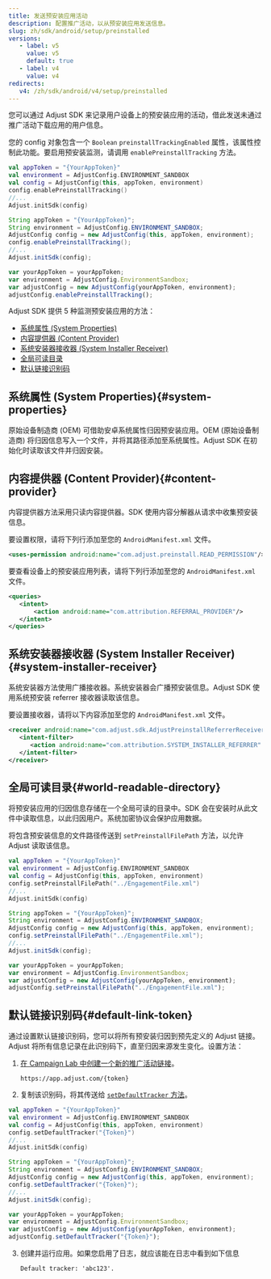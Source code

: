 ```yaml
---
title: 发送预安装应用活动
description: 配置推广活动，以从预安装应用发送信息。
slug: zh/sdk/android/setup/preinstalled
versions:
   - label: v5
     value: v5
     default: true
   - label: v4
     value: v4
redirects:
   v4: /zh/sdk/android/v4/setup/preinstalled
---
```


您可以通过 Adjust SDK 来记录用户设备上的预安装应用的活动，借此发送未通过推广活动下载应用的用户信息。

您的 config 对象包含一个 `Boolean` `preinstallTrackingEnabled` 属性，该属性控制此功能。要启用预安装监测，请调用 `enablePreinstallTracking` 方法。

<Tabs>
<Tab title="Kotlin" sync="kotlin">

```kotlin
val appToken = "{YourAppToken}"
val environment = AdjustConfig.ENVIRONMENT_SANDBOX
val config = AdjustConfig(this, appToken, environment)
config.enablePreinstallTracking()
//...
Adjust.initSdk(config)
```

</Tab>
<Tab title="Java" sync="java">

```java
String appToken = "{YourAppToken}";
String environment = AdjustConfig.ENVIRONMENT_SANDBOX;
AdjustConfig config = new AdjustConfig(this, appToken, environment);
config.enablePreinstallTracking();
//...
Adjust.initSdk(config);
```

</Tab>
<Tab title="Javascript" sync="js">

```js
var yourAppToken = yourAppToken;
var environment = AdjustConfig.EnvironmentSandbox;
var adjustConfig = new AdjustConfig(yourAppToken, environment);
adjustConfig.enablePreinstallTracking();
```

</Tab>
</Tabs>

Adjust SDK 提供 5 种监测预安装应用的方法：

- [系统属性 \(System Properties\)](#system-properties)
- [内容提供器 \(Content Provider\)](#content-provider)
- [系统安装器接收器 \(System Installer Receiver\)](#system-installer-receiver)
- [全局可读目录](#world-readable-directory)
- [默认链接识别码](#default-link-token)

## 系统属性 \(System Properties\){#system-properties}

原始设备制造商 \(OEM\) 可借助安卓系统属性归因预安装应用。OEM \(原始设备制造商\) 将归因信息写入一个文件，并将其路径添加至系统属性。Adjust SDK 在初始化时读取该文件并归因安装。

## 内容提供器 \(Content Provider\){#content-provider}

内容提供器方法采用只读内容提供器。SDK 使用内容分解器从请求中收集预安装信息。

要设置权限，请将下列行添加至您的 `AndroidManifest.xml` 文件。

<CodeBlock title="AndroidManifest.xml">

```xml
<uses-permission android:name="com.adjust.preinstall.READ_PERMISSION"/>
```

</CodeBlock>

要查看设备上的预安装应用列表，请将下列行添加至您的 `AndroidManifest.xml` 文件。

<CodeBlock title="AndroidManifest.xml">

```xml
<queries>
   <intent>
       <action android:name="com.attribution.REFERRAL_PROVIDER"/>
   </intent>
</queries>
```

</CodeBlock>

## 系统安装器接收器 \(System Installer Receiver\){#system-installer-receiver}

系统安装器方法使用广播接收器。系统安装器会广播预安装信息。Adjust SDK 使用系统预安装 referrer 接收器读取该信息。

要设置接收器，请将以下内容添加至您的 `AndroidManifest.xml` 文件。

<CodeBlock title="AndroidManifest.xml">

```xml
<receiver android:name="com.adjust.sdk.AdjustPreinstallReferrerReceiver">
   <intent-filter>
      <action android:name="com.attribution.SYSTEM_INSTALLER_REFERRER" />
   </intent-filter>
</receiver>
```

</CodeBlock>

## 全局可读目录{#world-readable-directory}

将预安装应用的归因信息存储在一个全局可读的目录中。SDK 会在安装时从此文件中读取信息，以此归因用户。系统加密协议会保护应用数据。

将包含预安装信息的文件路径传送到 `setPreinstallFilePath` 方法，以允许 Adjust 读取该信息。

<Tabs>
<Tab title="Kotlin" sync="kotlin">

```kotlin
val appToken = "{YourAppToken}"
val environment = AdjustConfig.ENVIRONMENT_SANDBOX
val config = AdjustConfig(this, appToken, environment)
config.setPreinstallFilePath("../EngagementFile.xml")
//...
Adjust.initSdk(config)
```

</Tab>
<Tab title="Java" sync="java">

```java
String appToken = "{YourAppToken}";
String environment = AdjustConfig.ENVIRONMENT_SANDBOX;
AdjustConfig config = new AdjustConfig(this, appToken, environment);
config.setPreinstallFilePath("../EngagementFile.xml");
//...
Adjust.initSdk(config);
```

</Tab>
<Tab title="Javascript" sync="js">

```js
var yourAppToken = yourAppToken;
var environment = AdjustConfig.EnvironmentSandbox;
var adjustConfig = new AdjustConfig(yourAppToken, environment);
adjustConfig.setPreinstallFilePath("../EngagementFile.xml");
```

</Tab>
</Tabs>

## 默认链接识别码{#default-link-token}

通过设置默认链接识别码，您可以将所有预安装归因到预先定义的 Adjust 链接。Adjust 将所有信息记录在此识别码下，直至归因来源发生变化。设置方法：

1. [在 Campaign Lab 中创建一个新的推广活动链接](https://help.adjust.com/zh/article/links)。

   ```text
   https://app.adjust.com/{token}
   ```

2. 复制该识别码，将其传送给 [`setDefaultTracker` 方法](/zh/sdk/android/configuration#set-default-link-token)。

<Tabs>
<Tab title="Kotlin" sync="kotlin">

```kotlin
val appToken = "{YourAppToken}"
val environment = AdjustConfig.ENVIRONMENT_SANDBOX
val config = AdjustConfig(this, appToken, environment)
config.setDefaultTracker("{Token}")
//...
Adjust.initSdk(config)
```

</Tab>
<Tab title="Java" sync="java">

```java
String appToken = "{YourAppToken}";
String environment = AdjustConfig.ENVIRONMENT_SANDBOX;
AdjustConfig config = new AdjustConfig(this, appToken, environment);
config.setDefaultTracker("{Token}");
//...
Adjust.initSdk(config);
```

</Tab>
<Tab title="Javascript" sync="js">

```js
var yourAppToken = yourAppToken;
var environment = AdjustConfig.EnvironmentSandbox;
var adjustConfig = new AdjustConfig(yourAppToken, environment);
adjustConfig.setDefaultTracker("{Token}");
```

</Tab>
</Tabs>

3. 创建并运行应用。如果您启用了日志，就应该能在日志中看到如下信息

   ```text
   Default tracker: 'abc123'.
   ```
